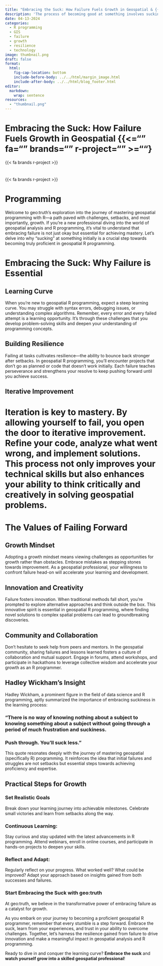 ```yaml
---
title: "Embracing the Suck: How Failure Fuels Growth in Geospatial & {{< fa brands r-project >}} Programming"
description: 'The process of becoming good at something involves sucking at it first.'
date: 04-13-2024
categories: 
  - R programming
  - GIS
  - failure
  - growth
  - resilience
  - technology
image: thumbnail.png
draft: false
format:
  html:
    fig-cap-location: bottom
    include-before-body: ../../html/margin_image.html
    include-after-body: ../../html/blog_footer.html
editor: 
  markdown: 
    wrap: sentence
resources: 
  - "thumbnail.png"
---
```


# **Embracing the Suck: How Failure Fuels Growth in Geospatial**  {{<="" fa="" brands="" r-project="" >=""}

{{< fa brands r-project >}}

# 

{{< fa brands r-project >}}

# 

#  **Programming**

Welcome to geo:truth's exploration into the journey of mastering geospatial programming with R—a path paved with challenges, setbacks, and most importantly, growth.
If you're a new professional diving into the world of geospatial analysis and R programming, it's vital to understand that embracing failure is not just okay but essential for achieving mastery.
Let's delve into why "sucking" at something initially is a crucial step towards becoming truly proficient in geospatial R programming.

# Embracing the Suck: Why Failure is Essential

## **Learning Curve**

When you're new to geospatial R programming, expect a steep learning curve.
You may struggle with syntax errors, debugging issues, or understanding complex algorithms.
Remember, every error and every failed attempt is a learning opportunity.
It's through these challenges that you develop problem-solving skills and deepen your understanding of programming concepts.

## **Building Resilience**

Failing at tasks cultivates resilience—the ability to bounce back stronger after setbacks.
In geospatial R programming, you'll encounter projects that don't go as planned or code that doesn't work initially.
Each failure teaches perseverance and strengthens your resolve to keep pushing forward until you achieve success.

## **Iterative Improvement**

# Iteration is key to mastery. By allowing yourself to fail, you open the door to iterative improvement. Refine your code, analyze what went wrong, and implement solutions. This process not only improves your technical skills but also enhances your ability to think critically and creatively in solving geospatial problems.

# The Values of Failing Forward

## **Growth Mindset**

Adopting a growth mindset means viewing challenges as opportunities for growth rather than obstacles.
Embrace mistakes as stepping stones towards improvement.
As a geospatial professional, your willingness to confront failure head-on will accelerate your learning and development.

## **Innovation and Creativity**

Failure fosters innovation.
When traditional methods fall short, you're prompted to explore alternative approaches and think outside the box.
This innovative spirit is essential in geospatial R programming, where finding novel solutions to complex spatial problems can lead to groundbreaking discoveries.

## **Community and Collaboration**

Don't hesitate to seek help from peers and mentors.
In the geospatial community, sharing failures and lessons learned fosters a culture of collaboration and mutual support.
Engage in forums, attend workshops, and participate in hackathons to leverage collective wisdom and accelerate your growth as an R programmer.

## Hadley Wickham's Insight

Hadley Wickham, a prominent figure in the field of data science and R programming, aptly summarized the importance of embracing suckiness in the learning process:

### **"There is no way of knowing nothing about a subject to knowing something about a subject without going through a period of much frustration and suckiness.**

### **Push through. You'll suck less."**

This quote resonates deeply with the journey of mastering geospatial (specifically R) programming.
It reinforces the idea that initial failures and struggles are not setbacks but essential steps towards achieving proficiency and expertise.

## Practical Steps for Growth

### **Set Realistic Goals**

Break down your learning journey into achievable milestones. Celebrate small victories and learn from setbacks along the way.

### **Continuous Learning:**

Stay curious and stay updated with the latest advancements in R programming. Attend webinars, enroll in online courses, and participate in hands-on projects to deepen your skills.

### **Reflect and Adapt:**

Regularly reflect on your progress.
What worked well?
What could be improved?
Adapt your approach based on insights gained from both successes and failures.

### Start Embracing the Suck with geo:truth

At geo:truth, we believe in the transformative power of embracing failure as a catalyst for growth.

As you embark on your journey to becoming a proficient geospatial R programmer, remember that every stumble is a step forward.
Embrace the suck, learn from your experiences, and trust in your ability to overcome challenges.
Together, let's harness the resilience gained from failure to drive innovation and make a meaningful impact in geospatial analysis and R programming.

Ready to dive in and conquer the learning curve?
**Embrace the suck** and **watch yourself grow into a skilled geospatial professional**!
